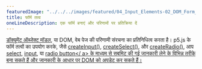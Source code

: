 ---
featuredImage: "../../../images/featured/04_Input_Elements-02_DOM_Form_Elements-thumbnail.png"
title: फॉर्म तत्व
oneLineDescription: एक फॉर्म बनाएं और परिणामों पर प्रतिक्रिया दें
---

<a href='https://developer.mozilla.org/en-US/docs/Web/API/Document_Object_Model' target='_blank'>डॉक्यूमेंट ऑब्जेक्ट मॉडल</a>, या DOM, वेब पेज की परिणामी संरचना का प्रतिनिधित्व करता है। 
p5.js के फॉर्म तत्वों का उपयोग करके, जैसे <a href='https://p5js.org/reference/#/p5/createInput' target='_blank'>createInput()</a>, <a href='https://p5js.org/reference/#/p5/createSelect' target='_blank'>createSelect()</a>, और <a href='https://p5js.org/reference/#/p5/createRadio' target='_blank'>createRadio()</a>, आप <a href='https://developer.mozilla.org/en-US/docs/Web/HTML/Element/select' target='_blank'>select</a>, <a href='https://developer.mozilla.org/en-US/docs/Web/HTML/Element/input' target='_blank'>input</a>, या <a href="https://developer.mozilla.org/en-US/docs/Web/HTML/Element/input/radio" target="_blank">radio button</ a> के माध्यम से सबमिट की गई जानकारी लेने के विभिन्न तरीके बना सकते हैं और जानकारी के आधार पर DOM को अपडेट कर सकते हैं।
 